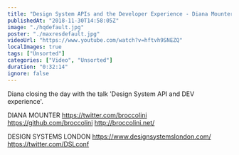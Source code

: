```yaml
---
title: "Design System APIs and the Developer Experience - Diana Mounter - Design Systems London"
publishedAt: "2018-11-30T14:58:05Z"
image: "./hqdefault.jpg"
poster: "./maxresdefault.jpg"
videoUrl: "https://www.youtube.com/watch?v=hftvh9SNEZQ"
localImages: true
tags: ["Unsorted"]
categories: ["Video", "Unsorted"]
duration: "0:32:14"
ignore: false
---
```


Diana closing the day with the talk 'Design System API and DEV experience'.

DIANA MOUNTER
https://twitter.com/broccolini
https://github.com/broccolini
http://broccolini.net/

DESIGN SYSTEMS LONDON
https://www.designsystemslondon.com/
https://twitter.com/DSLconf
